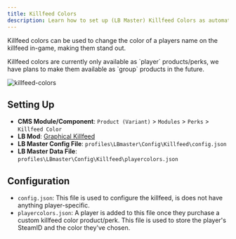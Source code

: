 ```yaml
---
title: Killfeed Colors
description: Learn how to set up (LB Master) Killfeed Colors as automated perks in your web-shop.
---
```


Killfeed colors can be used to change the color of a players name on the killfeed in-game, making them stand out.

<Callout type="info">
    Killfeed colors are currently only available as `player` products/perks, we have plans to make them available as `group` products in the future.
</Callout>

![killfeed-colors](./img/killfeed-colors.png)

## Setting Up

- **CMS Module/Component**: `Product (Variant)` > `Modules` > `Perks` > `Killfeed Color`
- **LB Mod**: [Graphical Killfeed](https://lbmaster.de/product.php?id=18)
- **LB Master Config File**: `profiles\LBmaster\Config\Killfeed\config.json`
- **LB Master Data File**: `profiles\LBmaster\Config\Killfeed\playercolors.json`

## Configuration

- `config.json`: This file is used to configure the killfeed, is does not have anything player-specific.
- `playercolors.json`: A player is added to this file once they purchase a custom killfeed color product/perk. This file is used to store the player's SteamID and the color they've chosen.